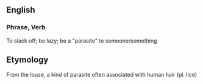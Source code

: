 ==English==

===Phrase, Verb===
To slack off; be lazy; be a "parasite" to someone/something

==Etymology==
From the louse, a kind of parasite often associated with human hair (pl. lice)